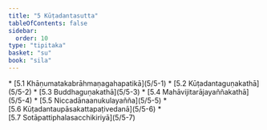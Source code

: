 ```yaml
---
title: "5 Kūṭadantasutta"
tableOfContents: false
sidebar:
  order: 10
type: "tipitaka"
basket: "su"
book: "sila"
---
```



<DynamicBreadcrumb />



<TableOfContents book="sila" section="5">
* [5.1 Khāṇumatakabrāhmaṇagahapatikā](5/5-1)
* [5.2 Kūṭadantaguṇakathā](5/5-2)
* [5.3 Buddhaguṇakathā](5/5-3)
* [5.4 Mahāvijitarājayaññakathā](5/5-4)
* [5.5 Niccadānaanukulayañña](5/5-5)
* [5.6 Kūṭadantaupāsakattapaṭivedanā](5/5-6)
* [5.7 Sotāpattiphalasacchikiriyā](5/5-7)
</TableOfContents>